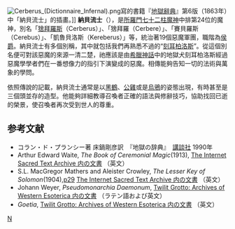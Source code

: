 [[File:Cerberus_(Dictionnaire_Infernal).png|thumb]]寫的書籍『[[地獄辭典|地獄辭典]]』第6版（1863年）中「納貝流士」的插畫。]]
'''納貝流士'''（{{lang-en|'''Naberius'''}}），是[[所羅門七十二柱魔神|所羅門七十二柱魔神]]中排第24位的魔神，別名「[[刻耳柏洛斯|猞拜羅斯]]（Cerberus）」、「猞拜羅（Cerbere）」、「賽貝羅斯（Cerebus）」、「凱魯貝洛斯（Kereberus）」等，統治著19個惡魔軍團，職階為[[侯爵|侯爵]]。納貝流士有多個別稱，其中就包括我們再熟悉不過的“[[刻耳柏洛斯|刻耳柏洛斯]]”。從這個別名便可對該惡魔的來源一清二楚，祂應該是由[[希臘神話|希臘神話]]中的地獄犬刻耳柏洛斯經過惡魔學學者們在一番想像力的指引下演變成的惡魔。相傳能夠告知一切的法術與萬象的學問。

依照傳說的記載，納貝流士通常是以[[黑鶴|黑鶴]]、[[公雞|公雞]]或是[[烏鴉|烏鴉]]的姿態出現，有時甚至是三個頭並存的造型。他能夠詳細教導召喚者正確的語法與修辭技巧，協助找回已逝的榮景，使召喚者再次受到世人的尊重。

== 参考文献 ==
* コラン・ド・プランシー著 床鍋剛彦訳　『地獄の辞典』　[[講談社|講談社]] 1990年
* Arthur Edward Waite, ''The Book of Ceremonial Magic''(1913), [http://www.sacred-texts.com/grim/bcm/index.htm The Internet Sacred Text Archive 内の文書] {{Wayback|url=http://www.sacred-texts.com/grim/bcm/index.htm |date=20101202152057 }}（英文）
* S.L. MacGregor Mathers and Aleister Crowley, ''The Lesser Key of Solomon''(1904),[http://www.sacred-texts.com/grim/lks/lks05.htm p29] {{WebCite|url=https://www.webcitation.org/66dbvepRp?url=http://www.sacred-texts.com/grim/lks/lks05.htm |date=20120403023119 |dateformat=iso }} [http://www.sacred-texts.com/grim/lks/index.htm The Internet Sacred Text Archive 内の文書] {{Wayback|url=http://www.sacred-texts.com/grim/lks/index.htm |date=20101202152038 }}（英文）
* Johann Weyer, ''Pseudomonarchia Daemonum'', [http://www.esotericarchives.com/solomon/weyer.htm Twilit Grotto: Archives of Western Esoterica 内の文書] {{WebCite|url=https://www.webcitation.org/6IGSsvZjr?url=http://www.esotericarchives.com/solomon/weyer.htm |date=20130721000243 |dateformat=iso }}（ラテン語および英文）
* ''Goetia'', [http://www.esotericarchives.com/solomon/goetia.htm Twilit Grotto: Archives of Western Esoterica 内の文書] {{Wayback|url=http://www.esotericarchives.com/solomon/goetia.htm |date=20070523204557 }}（英文）

{{所罗门七十二柱魔神}}

[[category:所罗门七十二柱魔神|N]]